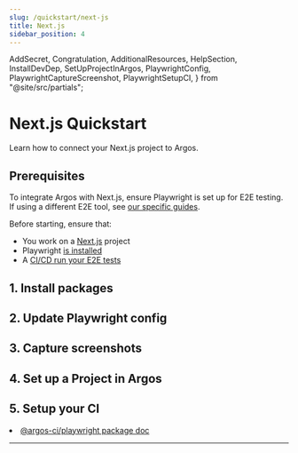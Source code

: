 ```yaml
---
slug: /quickstart/next-js
title: Next.js
sidebar_position: 4
---
```


  AddSecret,
  Congratulation,
  AdditionalResources,
  HelpSection,
  InstallDevDep,
  SetUpProjectInArgos,
  PlaywrightConfig,
  PlaywrightCaptureScreenshot,
  PlaywrightSetupCI,
} from "@site/src/partials";

# Next.js Quickstart

Learn how to connect your Next.js project to Argos.

## Prerequisites

To integrate Argos with Next.js, ensure Playwright is set up for E2E testing. If using a different E2E tool, see [our specific guides](/getting-started).

Before starting, ensure that:

- You work on a [Next.js](https://nextjs.org/) project
- Playwright [is installed](https://playwright.dev/docs/intro#installing-playwright)
- A [CI/CD run your E2E tests](https://playwright.dev/docs/ci-intro#on-pushpull_request)

## 1. Install packages

<InstallDevDep dependency="@argos-ci/playwright" />

## 2. Update Playwright config

<PlaywrightConfig />

## 3. Capture screenshots

<PlaywrightCaptureScreenshot />

## 4. Set up a Project in Argos

<SetUpProjectInArgos />

## 5. Setup your CI

<PlaywrightSetupCI />

<Congratulation />

<AdditionalResources>
  <li>
    <a href="/playwright">@argos-ci/playwright package doc</a>
  </li>
</AdditionalResources>

---

<HelpSection />
